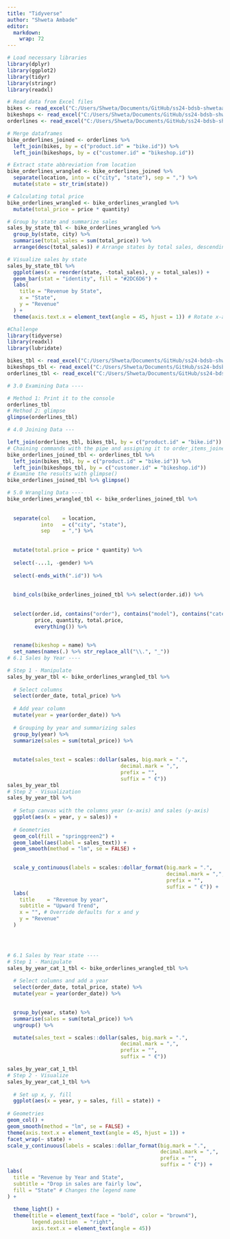 ```yaml
---
title: "Tidyverse"
author: "Shweta Ambade"
editor: 
  markdown: 
    wrap: 72
---
```

```r
# Load necessary libraries
library(dplyr)
library(ggplot2)
library(tidyr)
library(stringr)
library(readxl)

# Read data from Excel files
bikes <- read_excel("C:/Users/Shweta/Documents/GitHub/ss24-bdsb-shwetaambade/datascience/ds_data/ds_data/01_bike_sales/01_raw_data/bikes.xlsx")
bikeshops <- read_excel("C:/Users/Shweta/Documents/GitHub/ss24-bdsb-shwetaambade/datascience/ds_data/ds_data/01_bike_sales/01_raw_data/bikeshops.xlsx")
orderlines <- read_excel("C:/Users/Shweta/Documents/GitHub/ss24-bdsb-shwetaambade/datascience/ds_data/ds_data/01_bike_sales/01_raw_data/orderlines.xlsx")

# Merge dataframes 
bike_orderlines_joined <- orderlines %>%
  left_join(bikes, by = c("product.id" = "bike.id")) %>%
  left_join(bikeshops, by = c("customer.id" = "bikeshop.id"))

# Extract state abbreviation from location
bike_orderlines_wrangled <- bike_orderlines_joined %>%
  separate(location, into = c("city", "state"), sep = ",") %>%
  mutate(state = str_trim(state))

# Calculating total price
bike_orderlines_wrangled <- bike_orderlines_wrangled %>%
  mutate(total_price = price * quantity)

# Group by state and summarize sales
sales_by_state_tbl <- bike_orderlines_wrangled %>%
  group_by(state, city) %>%
  summarise(total_sales = sum(total_price)) %>%
  arrange(desc(total_sales)) # Arrange states by total sales, descending order

# Visualize sales by state
sales_by_state_tbl %>%
  ggplot(aes(x = reorder(state, -total_sales), y = total_sales)) +
  geom_bar(stat = "identity", fill = "#2DC6D6") +
  labs(
    title = "Revenue by State",
    x = "State",
    y = "Revenue"
  ) +
  theme(axis.text.x = element_text(angle = 45, hjust = 1)) # Rotate x-axis labels


```

```r
#Challenge
library(tidyverse)
library(readxl)
library(lubridate)

bikes_tbl <- read_excel("C:/Users/Shweta/Documents/GitHub/ss24-bdsb-shwetaambade/datascience/ds_data/ds_data/01_bike_sales/01_raw_data/bikes.xlsx")
bikeshops_tbl <- read_excel("C:/Users/Shweta/Documents/GitHub/ss24-bdsb-shwetaambade/datascience/ds_data/ds_data/01_bike_sales/01_raw_data/bikeshops.xlsx")
orderlines_tbl <- read_excel("C:/Users/Shweta/Documents/GitHub/ss24-bdsb-shwetaambade/datascience/ds_data/ds_data/01_bike_sales/01_raw_data/orderlines.xlsx")

# 3.0 Examining Data ----

# Method 1: Print it to the console
orderlines_tbl
# Method 2: glimpse
glimpse(orderlines_tbl)

# 4.0 Joining Data ---

left_join(orderlines_tbl, bikes_tbl, by = c("product.id" = "bike.id"))
# Chaining commands with the pipe and assigning it to order_items_joined_tbl
bike_orderlines_joined_tbl <- orderlines_tbl %>%
  left_join(bikes_tbl, by = c("product.id" = "bike.id")) %>%
  left_join(bikeshops_tbl, by = c("customer.id" = "bikeshop.id"))
# Examine the results with glimpse()
bike_orderlines_joined_tbl %>% glimpse()

# 5.0 Wrangling Data ----
bike_orderlines_wrangled_tbl <- bike_orderlines_joined_tbl %>%
  
  
  separate(col    = location,
           into   = c("city", "state"),
           sep    = ",") %>%
  
  
  mutate(total.price = price * quantity) %>%
 
  select(-...1, -gender) %>%
 
  select(-ends_with(".id")) %>%
  
 
  bind_cols(bike_orderlines_joined_tbl %>% select(order.id)) %>% 
  
  
  select(order.id, contains("order"), contains("model"), contains("category"),
         price, quantity, total.price,
         everything()) %>%
  

  rename(bikeshop = name) %>%
  set_names(names(.) %>% str_replace_all("\\.", "_"))
# 6.1 Sales by Year ----

# Step 1 - Manipulate
sales_by_year_tbl <- bike_orderlines_wrangled_tbl %>%
  
  # Select columns
  select(order_date, total_price) %>%
  
  # Add year column
  mutate(year = year(order_date)) %>%
  
  # Grouping by year and summarizing sales
  group_by(year) %>% 
  summarize(sales = sum(total_price)) %>%
  
  
  mutate(sales_text = scales::dollar(sales, big.mark = ".", 
                                     decimal.mark = ",", 
                                     prefix = "", 
                                     suffix = " €"))
sales_by_year_tbl
# Step 2 - Visualization
sales_by_year_tbl %>%
  
  # Setup canvas with the columns year (x-axis) and sales (y-axis)
  ggplot(aes(x = year, y = sales)) +
  
  # Geometries
  geom_col(fill = "springgreen2") + 
  geom_label(aes(label = sales_text)) + 
  geom_smooth(method = "lm", se = FALSE) + 
  

  scale_y_continuous(labels = scales::dollar_format(big.mark = ".", 
                                                    decimal.mark = ",", 
                                                    prefix = "", 
                                                    suffix = " €")) +
  labs(
    title    = "Revenue by year",
    subtitle = "Upward Trend",
    x = "", # Override defaults for x and y
    y = "Revenue"
  )




# 6.1 Sales by Year state ----
# Step 1 - Manipulate
sales_by_year_cat_1_tbl <- bike_orderlines_wrangled_tbl %>%
  
  # Select columns and add a year
  select(order_date, total_price, state) %>%
  mutate(year = year(order_date)) %>%
  

  group_by(year, state) %>%
  summarise(sales = sum(total_price)) %>%
  ungroup() %>%

  mutate(sales_text = scales::dollar(sales, big.mark = ".", 
                                     decimal.mark = ",", 
                                     prefix = "", 
                                     suffix = " €"))

sales_by_year_cat_1_tbl 
# Step 2 - Visualize
sales_by_year_cat_1_tbl %>%
  
  # Set up x, y, fill
  ggplot(aes(x = year, y = sales, fill = state)) +
  
# Geometries
geom_col() + 
geom_smooth(method = "lm", se = FALSE) +
theme(axis.text.x = element_text(angle = 45, hjust = 1)) +
facet_wrap(~ state) +
scale_y_continuous(labels = scales::dollar_format(big.mark = ".", 
                                                  decimal.mark = ",", 
                                                  prefix = "", 
                                                  suffix = " €")) +
labs(
  title = "Revenue by Year and State",
  subtitle = "Drop in sales are fairly low",
  fill = "State" # Changes the legend name
) +
  
  theme_light() +
  theme(title = element_text(face = "bold", color = "brown4"),
        legend.position  = "right",
        axis.text.x = element_text(angle = 45))

```
